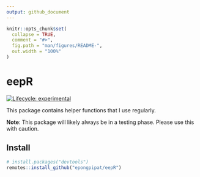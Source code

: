 ```yaml
---
output: github_document
---
```


<!-- README.md is generated from README.Rmd. Please edit that file -->

```r
knitr::opts_chunk$set(
  collapse = TRUE,
  comment = "#>",
  fig.path = "man/figures/README-",
  out.width = "100%"
)
```

# eepR

<!-- badges: start -->
[![Lifecycle: experimental](https://img.shields.io/badge/lifecycle-experimental-orange.svg)](https://www.tidyverse.org/lifecycle/#experimental)
<!-- badges: end -->

This package contains helper functions that I use regularly.

**Note**: This package will likely always be in a testing phase. Please use this with caution.

## Install

```r
# install.packages("devtools")
remotes::install_github("epongpipat/eepR")
```
